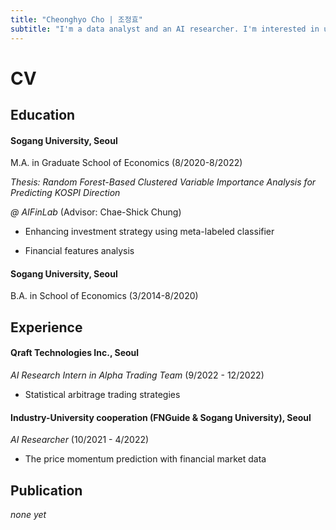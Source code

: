 ```yaml
---
title: "Cheonghyo Cho | 조정효"
subtitle: "I'm a data analyst and an AI researcher. I'm interested in using machine learning/deep learning models for financial economics."
---
```


# CV

## Education

#### **Sogang University**, Seoul

M.A. in Graduate School of Economics (8/2020-8/2022)

*Thesis: Random Forest-Based Clustered Variable Importance Analysis for Predicting KOSPI Direction*

*\@* *AIFinLab* (Advisor: Chae-Shick Chung)

-   Enhancing investment strategy using meta-labeled classifier

-   Financial features analysis

#### **Sogang University**, Seoul

B.A. in School of Economics (3/2014-8/2020)

## Experience

#### **Qraft Technologies Inc.**, Seoul

*AI Research Intern in Alpha Trading Team* (9/2022 - 12/2022)

-   Statistical arbitrage trading strategies

#### **Industry-University cooperation (FNGuide & Sogang University)**, Seoul

*AI Researcher* (10/2021 - 4/2022)

-   The price momentum prediction with financial market data

## Publication

*none yet*
